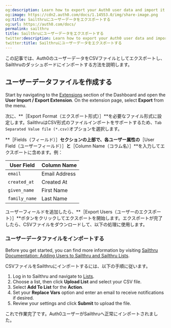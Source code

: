 ```yaml
---
og:description: Learn how to export your Auth0 user data and import it into Sailthru.
og:image: https://cdn2.auth0.com/docs/1.14553.0/img/share-image.png
og:title: Sailthruにユーザーデータをエクスポートする
og:url: https://auth0.com/docs/
permalink: sailthru
title: Sailthruにユーザーデータをエクスポートする
twitter:description: Learn how to export your Auth0 user data and import it into Sailthru.
twitter:title: Sailthruにユーザーデータをエクスポートする
---
```


この記事では、Auth0のユーザーデータをCSVファイルとしてエクスポートし、Sailthruのダッシュボードにインポートする方法を説明します。

## ユーザーデータファイルを作成する

Start by navigating to the [Extensions](https://manage.auth0.com/#/extensions) section of the Dashboard and open the **User Import / Export Extension**. On the extension page, select **Export** from the menu.

次に、**［Export Format（エクスポート形式）］**を必要なファイル形式に設定します。SailthruはCSV形式のファイルインポートをサポートするため、`Tab Separated Value file (*.csv)`オプションを選択します。

**［Fields（フィールド）］**セクションの上部で、各ユーザー属性の**［User Field（ユーザーフィールド）］**と**［Column Name（コラム名）］**を入力してエクスポートに含めます。例：

<table class="table"><thead>
<tr>
<th>User Field</th>
<th>Column Name</th>
</tr>
</thead>
<tbody>
<tr>
<td><code>email</code></td>
<td>Email Address</td>
</tr>
<tr>
<td><code>created_at</code></td>
<td>Created At</td>
</tr>
<tr>
<td><code>given_name</code></td>
<td>First Name</td>
</tr>
<tr>
<td><code>family_name</code></td>
<td>Last Name</td>
</tr>
</tbody>
</table>

ユーザーフィールドを追加したら、**［Export Users（ユーザーのエクスポート）］**ボタンをクリックしてエクスポートを開始します。エクスポートが完了したら、CSVファイルをダウンロードして、以下の処理に使用します。

### ユーザーデータファイルをインポートする

Before you get started, you can find more information by visiting [Sailthru Documentation: Adding Users to Sailthru and Sailthru Lists](https://getstarted.sailthru.com/audience/managing-users/add-users-to-sailthru-and-lists/#List_File_Upload).

CSVファイルをSailthruにインポートするには、以下の手順に従います。

1. Log in to Sailthru and navigate to [Lists](https://my.sailthru.com/lists).
2. Choose a list, then click **Upload List** and select your CSV file.
3. Select **Add To List** for the **Action**.
4. Set your **Replace Vars** option and enter an email to receive notifications if desired.
5. Review your settings and click **Submit** to upload the file.

これで作業完了です。Auth0ユーザーがSailthruへ正常にインポートされました。